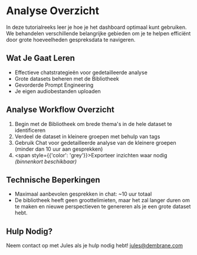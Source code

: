 # Analyse Overzicht
In deze tutorialreeks leer je hoe je het dashboard optimaal kunt gebruiken. We behandelen verschillende belangrijke gebieden om je te helpen efficiënt door grote hoeveelheden gespreksdata te navigeren.

## Wat Je Gaat Leren
- Effectieve chatstrategieën voor gedetailleerde analyse
- Grote datasets beheren met de Bibliotheek
- Gevorderde Prompt Engineering
- Je eigen audiobestanden uploaden

## Analyse Workflow Overzicht
1. Begin met de Bibliotheek om brede thema's in de hele dataset te identificeren
2. Verdeel de dataset in kleinere groepen met behulp van tags
3. Gebruik Chat voor gedetailleerde analyse van de kleinere groepen (minder dan 10 uur aan gesprekken)
4. <span style={{'color': 'grey'}}>Exporteer inzichten waar nodig _(binnenkort beschikbaar)_</span>

## Technische Beperkingen
- Maximaal aanbevolen gesprekken in chat: ~10 uur totaal
- De bibliotheek heeft geen groottelimieten, maar het zal langer duren om te maken en nieuwe perspectieven te genereren als je een grote dataset hebt.

## Hulp Nodig?
Neem contact op met Jules als je hulp nodig hebt!
jules@dembrane.com 